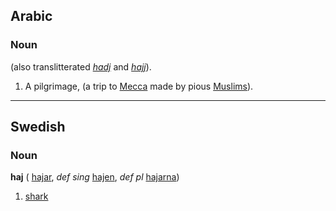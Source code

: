 ==Arabic==
===Noun===
(also translitterated ''[[hadj]]'' and ''[[hajj]]'').
# A pilgrimage, (a trip to [[Mecca]] made by pious [[Muslim]]s).

----

==Swedish==
===Noun===
'''haj''' {{c}} ({{p}} [[hajar]], ''def sing'' [[hajen]], ''def pl'' [[hajarna]])

# [[shark]]